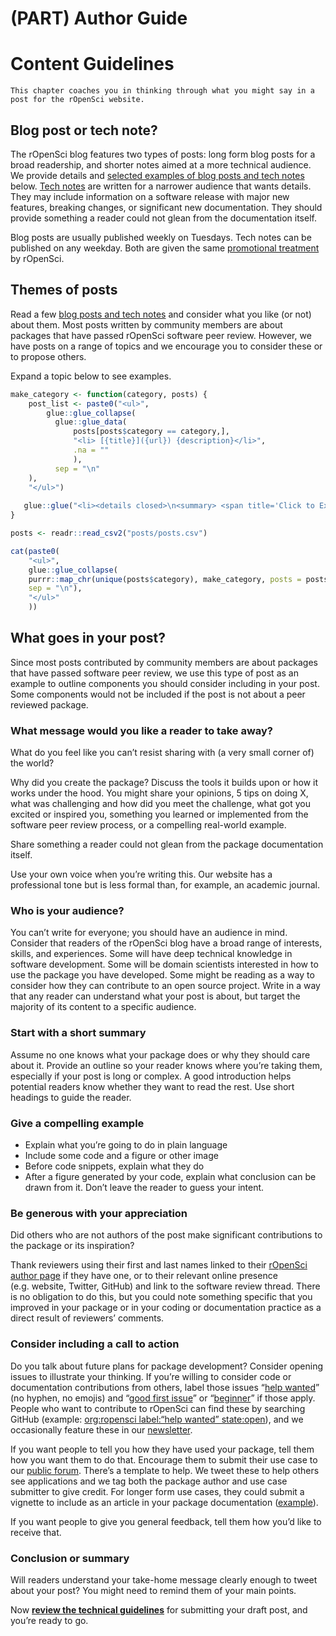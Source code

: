 #  (PART) Author Guide {-}

# Content Guidelines {#content}

```block
This chapter coaches you in thinking through what you might say in a post for the rOpenSci website.
```

## Blog post or tech note? {#postornote}

The rOpenSci blog features two types of posts: long form blog posts for a broad readership, and shorter notes aimed at a more technical audience.
We provide details and [selected examples of blog posts and tech notes](#postthemes) below.
[Tech notes](https://ropensci.org/technotes/) are written for a narrower audience that wants details.
They may include information on a software release with major new features, breaking changes, or significant new documentation.
They should provide something a reader could not glean from the documentation itself.

Blog posts are usually published weekly on Tuesdays.
Tech notes can be published on any weekday.
Both are given the same [promotional treatment](#promote) by rOpenSci.


## Themes of posts {#postthemes}

Read a few [blog posts and tech notes](https://ropensci.org/archive/) and consider what you like (or not) about them.
Most posts written by community members are about packages that have passed rOpenSci software peer review. However, we have posts on a range of topics and we encourage you to consider these or to propose others.

Expand a topic below to see examples.

```r
make_category <- function(category, posts) {
    post_list <- paste0("<ul>",
        glue::glue_collapse(
          glue::glue_data(
              posts[posts$category == category,], 
              "<li> [{title}]({url}) {description}</li>",
              .na = ""
              ),
          sep = "\n"
    ),
    "</ul>")
    
   glue::glue("<li><details closed>\n<summary> <span title='Click to Expand'> {category} </span> </summary>\n{post_list}\n</details></li>")
}

posts <- readr::read_csv2("posts/posts.csv")

cat(paste0(
    "<ul>",
    glue::glue_collapse(
    purrr::map_chr(unique(posts$category), make_category, posts = posts),
    sep = "\n"),
    "</ul>"
    ))

```

## What goes in your post? {#whatgoesin}

Since most posts contributed by community members are about packages that have passed software peer review, we use this type of post as an example to outline components you should consider including in your post.
Some components would not be included if the post is not about a peer reviewed package.

### What message would you like a reader to take away? {#takeaway}

What do you feel like you can’t resist sharing with (a very small corner of) the world?

Why did you create the package?
Discuss the tools it builds upon or how it works under the hood.
You might share your opinions, 5 tips on doing X, what was challenging and how did you meet the challenge, what got you excited or inspired you, something you learned or implemented from the software peer review process, or a compelling real-world example.

Share something a reader could not glean from the package documentation itself.

Use your own voice when you’re writing this. 
Our website has a professional tone but is less formal than, for example, an academic journal.

### Who is your audience? {#audience}

You can’t write for everyone; you should have an audience in mind.
Consider that readers of the rOpenSci blog have a broad range of interests, skills, and experiences.
Some will have deep technical knowledge in software development.
Some will be domain scientists interested in how to use the package you have developed.
Some might be reading as a way to consider how they can contribute to an open source project.
Write in a way that any reader can understand what your post is about, but target the majority of its content to a specific audience.

### Start with a short summary {#summary}

Assume no one knows what your package does or why they should care about it.
Provide an outline so your reader knows where you’re taking them, especially if your post is long or complex.
A good introduction helps potential readers know whether they want to read the rest.
Use short headings to guide the reader.

### Give a compelling example {#example}

*   Explain what you’re going to do in plain language
*   Include some code and a figure or other image
*   Before code snippets, explain what they do
*   After a figure generated by your code, explain what conclusion can be drawn from it. Don’t leave the reader to guess your intent.

### Be generous with your appreciation {#acknowledge}

Did others who are not authors of the post make significant contributions to the package or its inspiration?

Thank reviewers using their first and last names linked to their [rOpenSci author page](https://ropensci.org/authors/) if they have one, or to their relevant online presence (e.g. website, Twitter, GitHub) and link to the software review thread.
There is no obligation to do this, but you could note something specific that you improved in your package or in your coding or documentation practice as a direct result of reviewers’ comments.

### Consider including a call to action {#action}

Do you talk about future plans for package development?
Consider opening issues to illustrate your thinking.
If you’re willing to consider code or documentation contributions from others, label those issues “[help wanted](https://github.com/search?q=org%3Aropensci+label%3A%22help+wanted%22+state%3Aopen&type=Issues)” (no hyphen, no emojis) and “[good first issue](https://github.com/search?q=org%3Aropensci+label%3A%22good+first+issue%22+state%3Aopen&type=Issues)” or “[beginner](https://github.com/search?q=org%3Aropensci+label%3A%22beginner%22+state%3Aopen&type=Issues)” if those apply. People who want to contribute to rOpenSci can find these by searching GitHub (example: [org:ropensci label:"help wanted" state:open](https://github.com/search?q=org%3Aropensci+label%3A%22help+wanted%22+state%3Aopen&type=Issues)), and we occasionally feature these in our [newsletter](https://news.ropensci.org/).

If you want people to tell you how they have used your package, tell them how you want them to do that. Encourage them to submit their use case to our [public forum](https://discuss.ropensci.org/c/usecases).
There’s a template to help. We tweet these to help others see applications and we tag both the package author and use case submitter to give credit.
For longer form use cases, they could submit a vignette to include as an article in your package documentation ([example](https://docs.ropensci.org/cyphr/articles/data.html)).

If you want people to give you general feedback, tell them how you’d like to receive that.

### Conclusion or summary {#conclusion}

Will readers understand your take-home message clearly enough to tweet about your post?
You might need to remind them of your main points.

Now **[review the technical guidelines](#technical)** for submitting your draft post, and you’re ready to go.
